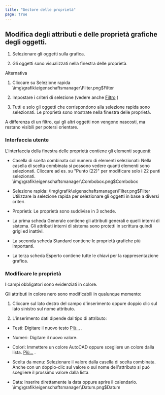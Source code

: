 ```yaml
---
title: "Gestore delle proprietà"
page: true
---
```

## Modifica degli attributi e delle propriet&#224; grafiche degli oggetti. 

1. Selezionare gli oggetti sulla grafica.

2. Gli oggetti sono visualizzati nella finestra delle propriet&#224;.




Alternativa


1. Cliccare su Selezione rapida<Image>\img\grafik\eigenschaftsmanager\Filter.png$Filter</Image>
2. Impostare i criteri di selezione (vedere anche 
[Filtro](../benutzeroberflaeche/filter)
)

3. Tutti e solo gli oggetti che corrispondono alla selezione rapida sono selezionati. Le propriet&#224; sono mostrate nella finestra delle propriet&#224;.



<Success>
A differenza di un filtro, qui gli altri oggetti non vengono nascosti, ma restano visibili per potersi orientare. 
</Success>


### Interfaccia utente
L&#39;interfaccia della finestra delle propriet&#224; contiene gli elementi seguenti:

- <Bold> Casella di scelta combinata col numero di elementi selezionati: </Bold>     Nella casella di scelta combinata si possono vedere quanti elementi sono selezionati. Cliccare ad es. su &quot;Punto (22)&quot; per modificare solo i 22 punti selezionati.<Image>\img\grafik\eigenschaftsmanager\Combobox.png$Combobox</Image>

- <Bold> Selezione rapida: </Bold><Image>\img\grafik\eigenschaftsmanager\Filter.png$Filter</Image> Utilizzare la selezione rapida per selezionare gli oggetti in base a diversi criteri.

- <Bold> Propriet&#224;: </Bold>   Le propriet&#224; sono suddivise in 3 schede. 

- La prima scheda <Bold> Generale </Bold>  contiene gli attributi generali e quelli interni di sistema. Gli attributi interni di sistema sono protetti in scrittura quindi grigi ed inattivi.

- La seconda scheda <Bold> Standard </Bold>  contiene le propriet&#224; grafiche pi&#249; importanti.

- La terza scheda <Bold> Esperto </Bold>  contiene tutte le chiavi per la rappresentazione grafica.






### Modificare le propriet&#224;
I campi obbligatori sono evidenziati in colore.

Gli attributi in colore nero sono modificabili in qualunque momento:

1. Cliccare sul lato destro del campo d&#39;inserimento oppure doppio clic sul lato sinistro sul nome attributo.

2. L&#39;inserimento dati dipende dal tipo di attributo:

- Testi: Digitare il nuovo testo 
[Pi&#249;...](../eigenschaftsmanager/texte)
.

- Numeri: Digitare il nuovo valore. 

- Colori: Immettere un colore <Placeholder>AutoCAD</Placeholder>  oppure scegliere un colore dalla lista. 
[Pi&#249;...](../eigenschaftsmanager/farbpalette)
.

- Scelta da menu: Selezionare il valore dalla casella di scelta combinata. Anche con un doppio-clic sul valore o sul nome dell&#39;attributo si pu&#242; scegliere il prossimo valore dalla lista.

- Data: Inserire direttamente la data oppure aprire il calendario.<Image>\img\grafik\eigenschaftsmanager\Datum.png$Datum</Image>





